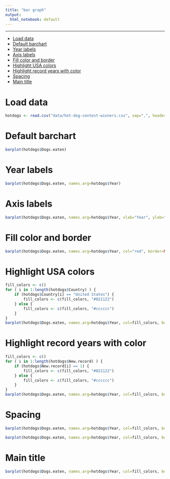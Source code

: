 ```yaml
---
title: "bar graph"
output:
  html_notebook: default
---
```


---


<!-- toc orderedList:0 depthFrom:1 depthTo:6 -->

* [Load data](#load-data)
* [Default barchart](#default-barchart)
* [Year labels](#year-labels)
* [Axis labels](#axis-labels)
* [Fill color and border](#fill-color-and-border)
* [Highlight USA colors](#highlight-usa-colors)
* [Highlight record years with color](#highlight-record-years-with-color)
* [Spacing](#spacing)
* [Main title](#main-title)

<!-- tocstop -->


# Load data
```r
hotdogs <- read.csv("data/hot-dog-contest-winners.csv", sep=",", header=TRUE)
```
# Default barchart
```r
barplot(hotdogs$Dogs.eaten)
```
# Year labels
```r
barplot(hotdogs$Dogs.eaten, names.arg=hotdogs$Year)
```
# Axis labels
```r
barplot(hotdogs$Dogs.eaten, names.arg=hotdogs$Year, xlab="Year", ylab="Hot dogs and buns (HDB) eaten")
```
# Fill color and border
```r
barplot(hotdogs$Dogs.eaten, names.arg=hotdogs$Year, col="red", border=NA, xlab="Year", ylab="Hot dogs and buns (HDB) eaten")

```
# Highlight USA colors
```r
fill_colors <- c()
for ( i in 1:length(hotdogs$Country) ) {
	if (hotdogs$Country[i] == "United States") {
		fill_colors <- c(fill_colors, "#821122")
	} else {
		fill_colors <- c(fill_colors, "#cccccc")
	}
}
barplot(hotdogs$Dogs.eaten, names.arg=hotdogs$Year, col=fill_colors, border=NA, xlab="Year", ylab="Hot dogs and buns (HDB) eaten")

```
# Highlight record years with color
```r
fill_colors <- c()
for ( i in 1:length(hotdogs$New.record) ) {
	if (hotdogs$New.record[i] == 1) {
		fill_colors <- c(fill_colors, "#821122")
	} else {
		fill_colors <- c(fill_colors, "#cccccc")
	}
}
barplot(hotdogs$Dogs.eaten, names.arg=hotdogs$Year, col=fill_colors, border=NA, xlab="Year", ylab="Hot dogs and buns (HDB) eaten")

```
# Spacing
```r
barplot(hotdogs$Dogs.eaten, names.arg=hotdogs$Year, col=fill_colors, border=NA, space=0.3, xlab="Year", ylab="Hot dogs and buns (HDB) eaten", main="Nathan's Hot Dog Eating Contest Results, 1980-2010")

barplot(hotdogs$Dogs.eaten, names.arg=hotdogs$Year, col=fill_colors, border=NA, space=0.5, xlab="Year", ylab="Hot dogs and buns (HDB) eaten")
```
# Main title
```r
barplot(hotdogs$Dogs.eaten, names.arg=hotdogs$Year, col=fill_colors, border=NA, space=0.25, xlab="Year", ylab="Hot dogs and buns (HDB) eaten", main="Nathan's Hot Dog Eating Contest Results, 1980-2010")
```
